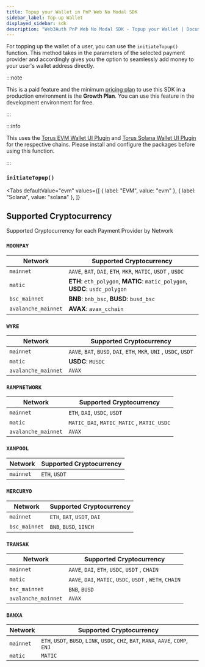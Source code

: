 ```yaml
---
title: Topup your Wallet in PnP Web No Modal SDK
sidebar_label: Top-up Wallet
displayed_sidebar: sdk
description: "Web3Auth PnP Web No Modal SDK - Topup your Wallet | Documentation - Web3Auth"
---
```



For topping up the wallet of a user, you can use the `initiateTopup()` function. This method takes in the parameters of the selected payment provider
and accordingly gives you the option to seamlessly add money to your user's wallet address directly.

:::note

This is a paid feature and the minimum [pricing plan](https://web3auth.io/pricing.html) to use this SDK in a production environment is the **Growth
Plan**. You can use this feature in the development environment for free.

:::

:::info

This uses the [Torus EVM Wallet UI Plugin](/sdk/helper-sdks/plugins/evm-wallet) and
[Torus Solana Wallet UI Plugin](/sdk/helper-sdks/plugins/solana-wallet) for the respective chains. Please install and configure the packages before
using this function.

:::

### `initiateTopup()`

<Tabs
defaultValue="evm"
values={[
{ label: "EVM", value: "evm" },
{ label: "Solana", value: "solana" },
]}
>

<TabItem value="evm">
<InitiateTopUp />

</TabItem>

<TabItem value="solana">
<SolanaInitiateTopUp />

</TabItem>
</Tabs>

## Supported Cryptocurrency

Supported Cryptocurrency for each Payment Provider by Network

### `MOONPAY`

| Network             | Supported Cryptocurrency                                                     |
| ------------------- | ---------------------------------------------------------------------------- |
| `mainnet`           | `AAVE`, `BAT`, `DAI`, `ETH`, `MKR`, `MATIC`, `USDT` , `USDC`                 |
| `matic`             | **ETH**: `eth_polygon`, **MATIC**: `matic_polygon`, **USDC**: `usdc_polygon` |
| `bsc_mainnet`       | **BNB**: `bnb_bsc`, **BUSD**: `busd_bsc`                                     |
| `avalanche_mainnet` | **AVAX**: `avax_cchain`                                                      |

### `WYRE`

| Network             | Supported Cryptocurrency                                           |
| ------------------- | ------------------------------------------------------------------ |
| `mainnet`           | `AAVE`, `BAT`, `BUSD`, `DAI`, `ETH`, `MKR`, `UNI` , `USDC`, `USDT` |
| `matic`             | **USDC**: `MUSDC`                                                  |
| `avalanche_mainnet` | `AVAX`                                                             |

### `RAMPNETWORK`

| Network             | Supported Cryptocurrency                  |
| ------------------- | ----------------------------------------- |
| `mainnet`           | `ETH`, `DAI`, `USDC`, `USDT`              |
| `matic`             | `MATIC_DAI`, `MATIC_MATIC` , `MATIC_USDC` |
| `avalanche_mainnet` | `AVAX`                                    |

### `XANPOOL`

| Network   | Supported Cryptocurrency |
| --------- | ------------------------ |
| `mainnet` | `ETH`, `USDT`            |

### `MERCURYO`

| Network       | Supported Cryptocurrency    |
| ------------- | --------------------------- |
| `mainnet`     | `ETH`, `BAT`, `USDT`, `DAI` |
| `bsc_mainnet` | `BNB`, `BUSD`, `1INCH`      |

### `TRANSAK`

| Network             | Supported Cryptocurrency                                 |
| ------------------- | -------------------------------------------------------- |
| `mainnet`           | `AAVE`, `DAI`, `ETH`, `USDC`, `USDT` , `CHAIN`           |
| `matic`             | `AAVE`, `DAI`, `MATIC`, `USDC`, `USDT` , `WETH`, `CHAIN` |
| `bsc_mainnet`       | `BNB`, `BUSD`                                            |
| `avalanche_mainnet` | `AVAX`                                                   |

### `BANXA`

| Network   | Supported Cryptocurrency                                                           |
| --------- | ---------------------------------------------------------------------------------- |
| `mainnet` | `ETH`, `USDT`, `BUSD`, `LINK`, `USDC`, `CHZ`, `BAT`, `MANA`, `AAVE`, `COMP`, `ENJ` |
| `matic`   | `MATIC`                                                                            |
